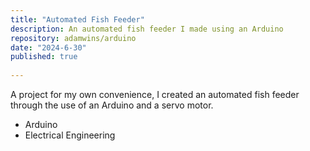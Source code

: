 ```yaml
---
title: "Automated Fish Feeder"
description: An automated fish feeder I made using an Arduino
repository: adamwins/arduino
date: "2024-6-30"
published: true
  
---
```

A project for my own convenience, I created an automated fish feeder through the use of an Arduino and a servo motor.

- Arduino
- Electrical Engineering